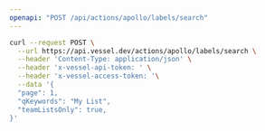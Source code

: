 ```yaml
---
openapi: "POST /api/actions/apollo/labels/search"
---
```


<RequestExample>

```bash Request
curl --request POST \
  --url https://api.vessel.dev/actions/apollo/labels/search \
  --header 'Content-Type: application/json' \
  --header 'x-vessel-api-token: ' \
  --header 'x-vessel-access-token: '\
  --data '{
  "page": 1,
  "qKeywords": "My List",
  "teamListsOnly": true,
}'
```

</RequestExample>
